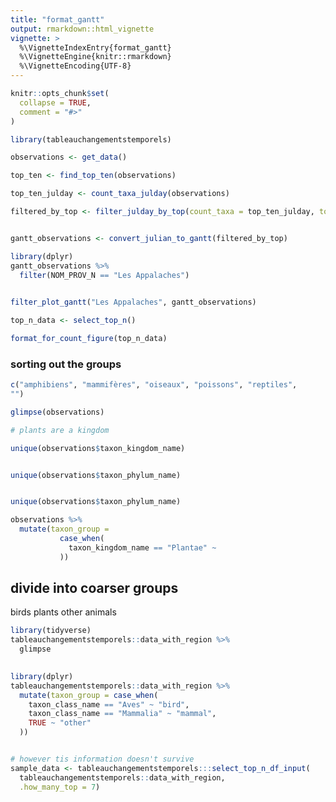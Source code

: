 ```yaml
---
title: "format_gantt"
output: rmarkdown::html_vignette
vignette: >
  %\VignetteIndexEntry{format_gantt}
  %\VignetteEngine{knitr::rmarkdown}
  %\VignetteEncoding{UTF-8}
---
```


```r
knitr::opts_chunk$set(
  collapse = TRUE,
  comment = "#>"
)
```

```r
library(tableauchangementstemporels)

observations <- get_data()

top_ten <- find_top_ten(observations)

top_ten_julday <- count_taxa_julday(observations)

filtered_by_top <- filter_julday_by_top(count_taxa = top_ten_julday, top_spp = top_ten)


gantt_observations <- convert_julian_to_gantt(filtered_by_top)

```


```r
library(dplyr)
gantt_observations %>% 
  filter(NOM_PROV_N == "Les Appalaches")
  

filter_plot_gantt("Les Appalaches", gantt_observations)
```

```r
top_n_data <- select_top_n()

format_for_count_figure(top_n_data)
```


### sorting out the groups

```r
c("amphibiens", "mammifères", "oiseaux", "poissons", "reptiles", 
"") 
```

```r
glimpse(observations)
```

```r
# plants are a kingdom 

unique(observations$taxon_kingdom_name)


unique(observations$taxon_phylum_name)


unique(observations$taxon_phylum_name)

observations %>% 
  mutate(taxon_group = 
           case_when(
             taxon_kingdom_name == "Plantae" ~ 
           ))

```


## divide into coarser groups

birds
plants
other animals

```r
library(tidyverse)
tableauchangementstemporels::data_with_region %>% 
  glimpse
  
```


```r
library(dplyr)
tableauchangementstemporels::data_with_region %>% 
  mutate(taxon_group = case_when(
    taxon_class_name == "Aves" ~ "bird",
    taxon_class_name == "Mammalia" ~ "mammal",
    TRUE ~ "other"
  ))


# however tis information doesn't survive
sample_data <- tableauchangementstemporels:::select_top_n_df_input(
  tableauchangementstemporels::data_with_region,
  .how_many_top = 7)

```



